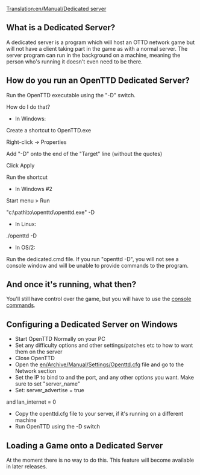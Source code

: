 [[Translation:en/Manual/Dedicated server]]
==What is a Dedicated Server?==

A dedicated server is a program which will host an OTTD network game but will not have a client taking part in the game as with a normal server. The server program can run in the background on a machine, meaning the person who's running it doesn't even need to be there. 

==How do you run an OpenTTD Dedicated Server?==

Run the OpenTTD executable using the "-D" switch.

How do I do that?

* In Windows:

Create a shortcut to OpenTTD.exe

Right-click -> Properties

Add "-D" onto the end of the "Target" line (without the quotes)

Click Apply

Run the shortcut

* In Windows #2

Start menu > Run

"c:\path\to\openttd\openttd.exe" -D



* In Linux:

./openttd -D



* In OS/2:

Run the dedicated.cmd file. If you run "openttd -D", you will not see a console window and will be unable to provide commands to the program.

==And once it's running, what then?==

You'll still have control over the game, but you will have to use the [[en/Manual/Console Commands|console commands]].

==Configuring a Dedicated Server on Windows==

* Start OpenTTD Normally on your PC
* Set any difficulty options and other settings/patches etc to how to want them on the server
* Close OpenTTD
* Open the [[en/Archive/Manual/Settings/Openttd.cfg]] file and go to the Network section
* Set the IP to bind to and the port, and any other options you want. Make sure to set "server_name"
* Set: server_advertise = true
and lan_internet = 0
* Copy the openttd.cfg file to your server, if it's running on a different machine
* Run OpenTTD using the -D switch

==Loading a Game onto a Dedicated Server==

At the moment there is no way to do this. This feature will become available in later releases.